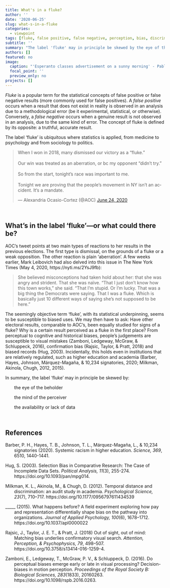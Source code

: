 ```yaml
---
title: What's in a fluke?
author: ''
date: '2020-06-25'
slug: what-s-in-a-fluke
categories:
  - viewpoint
tags: [fluke, false positive, false negative, perception, bias, discrimination]
subtitle: ''
summary: "The label 'fluke' may in principle be skewed by the eye of the beholder, the mind of the perceiver and the availability or lack of data."
authors: []
featured: no
image:
  caption: "'Esperanto classes advertisement on a sunny morning' - Pablo Bernabeu (CC BY 4.0)"
  focal_point: ''
  preview_only: no
projects: []
---
```



*Fluke* is a popular term for the statistical concepts of false positive or false negative results (more commonly used for false positives). A *false positive* occurs when a result that does not exist in reality is observed in an analysis due to a methodological error (be it experimental, statistical, or otherwise). Conversely, a *false negative* occurs when a genuine result is not observed in an analysis, due to the same kind of error. The concept of fluke is defined by its opposite: a truthful, accurate result.

The label 'fluke' is ubiquitous where statistics is applied, from medicine to psychology and from sociology to politics.

<blockquote class="twitter-tweet"><p lang="en" dir="ltr">When I won in 2018, many dismissed our victory as a “fluke.”<br><br>Our win was treated as an aberration, or bc my opponent “didn’t try.”<br><br>So from the start, tonight’s race was important to me.<br><br>Tonight we are proving that the people’s movement in NY isn’t an accident. It‘s a mandate.</p>&mdash; Alexandria Ocasio-Cortez (@AOC) <a href="https://twitter.com/AOC/status/1275618050134474761?ref_src=twsrc%5Etfw">June 24, 2020</a></blockquote> <script async src="https://platform.twitter.com/widgets.js" charset="utf-8"></script>

<br>

## What's in the label 'fluke'---or what could there be?

AOC's tweet points at two main types of reactions to her results in the previous elections. The first type is dismissal, on the grounds of a fluke or a weak opposition. The other reaction is plain 'aberration'. A few weeks earlier, Mark Leibovich had also delved into this issue in The New York Times (May 4, 2020, https://nyti.ms/2YsJ9fb):

> She believed misconceptions had taken hold about her: that she was angry and strident. That she was naïve. “That I just don’t know how this town works,” she said. “That I’m stupid. Or I’m lucky. That was a big thing the Democrats were saying. That I was a fluke. Which is basically just 10 different ways of saying she’s not supposed to be here.”

The seemingly objective term 'fluke', with its statistical underpinning, seems to be susceptible to biased uses. We may then have to ask: Have other electoral results, comparable to AOC's, been equally studied for signs of a fluke? Why is a certain result perceived as a fluke in the first place? From perceptual to cognitive and historical biases, people's judgements  are susceptible to visual mistakes (Zamboni, Ledgeway, McGraw, & Schluppeck, 2016), confirmation bias (Rajsic, Taylor, & Pratt, 2018) and biased records (Hug, 2003). Incidentally, this holds even in institutions that are relatively regulated, such as higher education and academia (Barber, Hayes, Johnson, Márquez-Magaña, & 10,234 signatories, 2020; Milkman, Akinola, Chugh, 2012, 2015).

In summary, the label 'fluke' may in principle be skewed by:

<div style = 'padding-left: 20px;'>

<i class="fas fa-eye"></i> &nbsp; the eye of the beholder

<i class="fas fa-brain"></i> &nbsp; the mind of the perceiver

<i class="far fa-newspaper"></i> &nbsp; the availability or lack of data

</div>

<br>

## References

<div style = "text-indent:-2em; margin-left:2em;">

Barber, P. H., Hayes, T. B., Johnson, T. L., Márquez-Magaña, L., & 10,234 signatories (2020). Systemic racism in higher education. *Science, 369*, 6510, 1440-1441.

Hug, S. (2003). Selection Bias in Comparative Research: The Case of Incomplete Data Sets. *Political Analysis, 11*(3), 255-274. https://doi.org/10.1093/pan/mpg014.

Milkman, K. L., Akinola, M., & Chugh, D. (2012). Temporal distance and discrimination: an audit study in academia. *Psychological Science, 23*(7), 710–717. https://doi.org/10.1177/0956797611434539

_____ (2015).  What happens before? A field experiment exploring how pay and representation differentially shape bias on the pathway into organizations. *Journal of Applied Psychology, 100*(6), 1678–1712. https://doi.org/10.1037/apl0000022

Rajsic, J., Taylor, J. E. T., & Pratt, J. (2018) Out of sight, out of mind: Matching bias underlies confirmatory visual search. *Attention, Perception, & Psychophysics, 79*, 498–507. https://doi.org/10.3758/s13414-016-1259-4.

Zamboni, E., Ledgeway, T., McGraw, P. V., & Schluppeck, D. (2016). Do perceptual biases emerge early or late in visual processing? Decision-biases in motion perception. *Proceedings of the Royal Society B: Biological Sciences, 283*(1833), 20160263. https://doi.org/10.1098/rspb.2016.0263.

</div>

<br>
